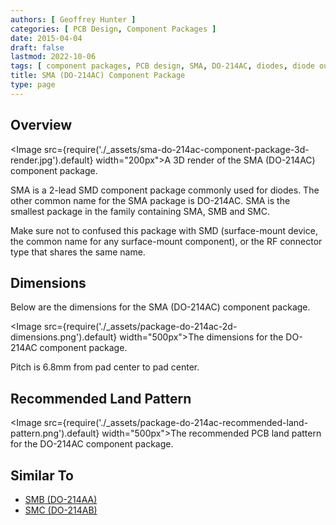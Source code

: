 ```yaml
---
authors: [ Geoffrey Hunter ]
categories: [ PCB Design, Component Packages ]
date: 2015-04-04
draft: false
lastmod: 2022-10-06
tags: [ component packages, PCB design, SMA, DO-214AC, diodes, diode outline, land pattern ]
title: SMA (DO-214AC) Component Package
type: page
---
```


## Overview

<Image src={require('./_assets/sma-do-214ac-component-package-3d-render.jpg').default} width="200px">A 3D render of the SMA (DO-214AC) component package.</Image>

SMA is a 2-lead SMD component package commonly used for diodes. The other common name for the SMA package is DO-214AC. SMA is the smallest package in the family containing SMA, SMB and SMC.

Make sure not to confused this package with SMD (surface-mount device, the common name for any surface-mount component), or the RF connector type that shares the same name.

## Dimensions

Below are the dimensions for the SMA (DO-214AC) component package.

<Image src={require('./_assets/package-do-214ac-2d-dimensions.png').default} width="500px">The dimensions for the DO-214AC component package.</Image>

Pitch is 6.8mm from pad center to pad center.

## Recommended Land Pattern

<Image src={require('./_assets/package-do-214ac-recommended-land-pattern.png').default} width="500px">The recommended PCB land pattern for the DO-214AC component package.</Image>

## Similar To

* [SMB (DO-214AA)](/pcb-design/component-packages/smb-do-214aa-component-package/)
* [SMC (DO-214AB)](/pcb-design/component-packages/smc-do-214ab-component-package/)